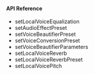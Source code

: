 <PlatformWrapper platform="electron">

#### API Reference

* <Link to="{{Global.API_REF_ELECTRON_ROOT}}/class_irtcengine.html#api_irtcengine_setlocalvoiceequalization">setLocalVoiceEqualization</Link>

* <Link to="{{Global.API_REF_ELECTRON_ROOT}}/class_irtcengine.html#api_irtcengine_setaudioeffectpreset">setAudioEffectPreset</Link>

* <Link to="{{Global.API_REF_ELECTRON_ROOT}}/class_irtcengine.html#api_irtcengine_setvoicebeautifierpreset">setVoiceBeautifierPreset</Link>

* <Link to="{{Global.API_REF_ELECTRON_ROOT}}/class_irtcengine.html#api_irtcengine_setvoiceconversionpreset">setVoiceConversionPreset</Link>

* <Link to="{{Global.API_REF_ELECTRON_ROOT}}/class_irtcengine.html#api_irtcengine_setvoicebeautifierparameters">setVoiceBeautifierParameters</Link>

* <Link to="{{Global.API_REF_ELECTRON_ROOT}}/class_irtcengine.html#api_irtcengine_setlocalvoicereverb">setLocalVoiceReverb</Link>

* <Link to="{{Global.API_REF_ELECTRON_ROOT}}/class_irtcengine.html#api_irtcengine_setlocalvoicereverb">setLocalVoiceReverbPreset</Link>

* <Link to="{{Global.API_REF_ELECTRON_ROOT}}/class_irtcengine.html#api_irtcengine_setlocalvoicepitch">setLocalVoicePitch</Link>

</PlatformWrapper>
